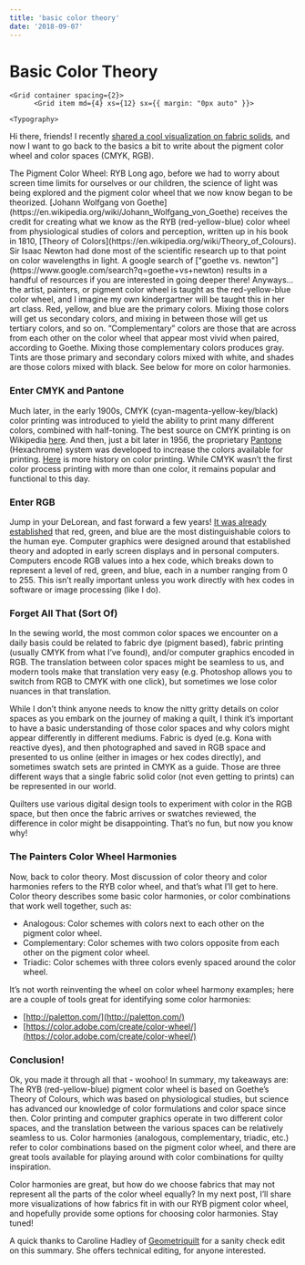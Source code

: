 ```yaml
---
title: 'basic color theory'
date: '2018-09-07'
---
```



# Basic Color Theory

    <Grid container spacing={2}>
          <Grid item md={4} xs={12} sx={{ margin: "0px auto" }}>

<ColorTheory />
          </Grid>
          <Grid item md={8} xs={12}>

    <Typography>

Hi there, friends! I recently [shared a cool visualization on fabric solids](http://www.stephskardalquilts.com/solids-visualization-hue-saturation/), and now I want to go back to the basics a bit to write about the pigment color wheel and color spaces (CMYK, RGB).

</Typography>
<Typography component="h3" sx={{ fontWeight: "bold", margin: "10px 0px", fontSize: "1.17em" }}>The Pigment Color Wheel: RYB</Typography>
<Typography sx={{ marginBottom: "15px" }}>
Long ago, before we had to worry about screen time limits for ourselves or our children, the science of light was being explored and the pigment color wheel that we now know began to be theorized. [Johann Wolfgang von Goethe](https://en.wikipedia.org/wiki/Johann_Wolfgang_von_Goethe) receives the credit for creating what we know as the RYB (red-yellow-blue) color wheel from physiological studies of colors and perception, written up in his book in 1810, [Theory of Colors](https://en.wikipedia.org/wiki/Theory_of_Colours). Sir Isaac Newton had done most of the scientific research up to that point on color wavelengths in light. A google search of ["goethe vs. newton"](https://www.google.com/search?q=goethe+vs+newton) results in a handful of resources if you are interested in going deeper there!
</Typography>
<Typography>
Anyways… the artist, painters, or pigment color wheel is taught as the red-yellow-blue color wheel, and I imagine my own kindergartner will be taught this in her art class. Red, yellow, and blue are the primary colors. Mixing those colors will get us secondary colors, and mixing in between those will get us tertiary colors, and so on. “Complementary” colors are those that are across from each other on the color wheel that appear most vivid when paired, according to Goethe. Mixing those complementary colors produces gray. Tints are those primary and secondary colors mixed with white, and shades are those colors mixed with black. See below for more on color harmonies.
</Typography>
</Grid>
</Grid>

### Enter CMYK and Pantone

Much later, in the early 1900s, CMYK (cyan-magenta-yellow-key/black) color printing was introduced to yield the ability to print many different colors, combined with half-toning. The best source on CMYK printing is on Wikipedia [here](https://en.wikipedia.org/wiki/CMYK_color_model). And then, just a bit later in 1956, the proprietary [Pantone](https://en.wikipedia.org/wiki/Pantone) (Hexachrome) system was developed to increase the colors available for printing. [Here](https://en.wikipedia.org/wiki/Color_printing) is more history on color printing. While CMYK wasn’t the first color process printing with more than one color, it remains popular and functional to this day.

### Enter RGB

Jump in your DeLorean, and fast forward a few years! [It was already established](https://en.wikipedia.org/wiki/Trichromacy) that red, green, and blue are the most distinguishable colors to the human eye. Computer graphics were designed around that established theory and adopted in early screen displays and in personal computers. Computers encode RGB values into a hex code, which breaks down to represent a level of red, green, and blue, each in a number ranging from 0 to 255. This isn’t really important unless you work directly with hex codes in software or image processing (like I do).

### Forget All That (Sort Of)

In the sewing world, the most common color spaces we encounter on a daily basis could be related to fabric dye (pigment based), fabric printing (usually CMYK from what I’ve found), and/or computer graphics encoded in RGB. The translation between color spaces might be seamless to us, and modern tools make that translation very easy (e.g. Photoshop allows you to switch from RGB to CMYK with one click), but sometimes we lose color nuances in that translation.

While I don’t think anyone needs to know the nitty gritty details on color spaces as you embark on the journey of making a quilt, I think it’s important to have a basic understanding of those color spaces and why colors might appear differently in different mediums. Fabric is dyed (e.g. Kona with reactive dyes), and then photographed and saved in RGB space and presented to us online (either in images or hex codes directly), and sometimes swatch sets are printed in CMYK as a guide. Those are three different ways that a single fabric solid color (not even getting to prints) can be represented in our world.

Quilters use various digital design tools to experiment with color in the RGB space, but then once the fabric arrives or swatches reviewed, the difference in color might be disappointing. That’s no fun, but now you know why!

### The Painters Color Wheel Harmonies

Now, back to color theory. Most discussion of color theory and color harmonies refers to the RYB color wheel, and that’s what I’ll get to here. Color theory describes some basic color harmonies, or color combinations that work well together, such as:

- Analogous: Color schemes with colors next to each other on the pigment color wheel.
- Complementary: Color schemes with two colors opposite from each other on the pigment color wheel.
- Triadic: Color schemes with three colors evenly spaced around the color wheel.

It’s not worth reinventing the wheel on color wheel harmony examples; here are a couple of tools great for identifying some color harmonies:

- [http://paletton.com/](http://paletton.com/)
- [https://color.adobe.com/create/color-wheel/](https://color.adobe.com/create/color-wheel/)

### Conclusion!

Ok, you made it through all that - woohoo! In summary, my takeaways are: The RYB (red-yellow-blue) pigment color wheel is based on Goethe’s Theory of Colours, which was based on physiological studies, but science has advanced our knowledge of color formulations and color space since then. Color printing and computer graphics operate in two different color spaces, and the translation between the various spaces can be relatively seamless to us. Color harmonies (analogous, complementary, triadic, etc.) refer to color combinations based on the pigment color wheel, and there are great tools available for playing around with color combinations for quilty inspiration.

Color harmonies are great, but how do we choose fabrics that may not represent all the parts of the color wheel equally? In my next post, I’ll share more visualizations of how fabrics fit in with our RYB pigment color wheel, and hopefully provide some options for choosing color harmonies. Stay tuned!

A quick thanks to Caroline Hadley of [Geometriquilt](https://geometriquilt.com/) for a sanity check edit on this summary. She offers technical editing, for anyone interested.
